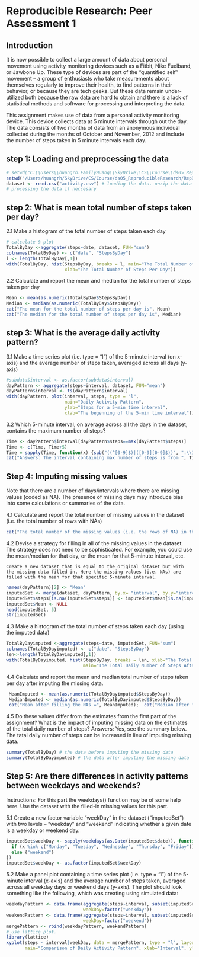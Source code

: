  Reproducible Research: Peer Assessment 1
==========================================
## Introduction

It is now possible to collect a large amount of data about personal movement using activity monitoring devices such as a Fitbit, Nike Fuelband, or Jawbone Up. These type of devices are part of the “quantified self” movement – a group of enthusiasts who take measurements about themselves regularly to improve their health, to find patterns in their behavior, or because they are tech geeks. But these data remain under-utilized both because the raw data are hard to obtain and there is a lack of statistical methods and software for processing and interpreting the data.

This assignment makes use of data from a personal activity monitoring device. This device collects data at 5 minute intervals through out the day. The data consists of two months of data from an anonymous individual collected during the months of October and November, 2012 and include the number of steps taken in 5 minute intervals each day.

## step 1: Loading and preprocessing the data
```r
# setwd("C:\\Users\\huangrh.FamilyHuang\\SkyDrive\\CS\\Course\\ds05_ReproducibleResearch\\RepData_PeerAssessment1")
setwd("/Users/huangrh/SkyDrive/CS/Course/ds05_ReproducibleResearch/RepData_PeerAssessment1")
dataset <- read.csv("activity.csv") # loading the data. unzip the data if you didn't do it. 
# processing the data if neccesary
```

## step 2: What is mean total number of steps taken per day?

2.1 Make a histogram of the total number of steps taken each day

```r
# calculate & plot
TotalByDay <-aggregate(steps~date, dataset, FUN="sum")
colnames(TotalByDay) <- c("date", "StepsByDay")
l <- length(TotalByDay[,1])
with(TotalByDay, hist(StepsByDay, breaks = l, main="The Total Number of Steps Per Day",
                      xlab="The Total Number of Steps Per Day"))
```

2.2 Calculate and report the mean and median for the total number of steps taken per day

```r
Mean <- mean(as.numeric(TotalByDay$StepsByDay))
Median <- median(as.numeric(TotalByDay$StepsByDay))
cat("The mean for the total number of steps per day is", Mean)
cat("The median for the total number of steps per day is", Median)
```
## step 3: What is the average daily activity pattern?

3.1 Make a time series plot (i.e. type = "l") of the 5-minute interval (on x-axis) and the average number of steps taken, averaged across all days (y-axis)

```r
#subdata$interval <- as.factor(subdata$interval)
dayPattern <- aggregate(steps~interval, dataset, FUN="mean")
dayPattern$interval <- ts(dayPattern$interval)
with(dayPattern, plot(interval, steps, type = "l", 
                      main="Daily Activity Pattern", 
                      ylab="Steps for a 5-min time interval", 
                      xlab="The begenning of the 5-min time interval"))
```

3.2 Which 5-minute interval, on average across all the days in the dataset, contains the maximum number of steps?
```r
Time <- dayPattern$interval[dayPattern$steps==max(dayPattern$steps)]
Time <- c(Time, Time+5)
Time = sapply(Time, function(x) {sub("((^[0-9]$)|([0-9][0-9]$))", ":\\1", x)}) # formatting. 
cat("Answers: The interval containing max number of steps is from ", Time[1], " to ", Time[2])
```

## Step 4: Imputing missing values

Note that there are a number of days/intervals where there are missing values (coded as NA). The presence of missing days may introduce bias into some calculations or summaries of the data.

4.1 Calculate and report the total number of missing values in the dataset (i.e. the total number of rows with NAs)
```r
cat("The total number of the missing values (i.e. the rows of NA) in the dataset is", sum(is.na(dataset$steps)))
```

4.2 Devise a strategy for filling in all of the missing values in the dataset. The strategy does not need to be sophisticated. For example, you could use the mean/median for that day, or the mean for that 5-minute interval, etc.

    Create a new dataset that is equal to the original dataset but with the missing data filled in. Here the missing values (i.e. NAs) are filled with the mean for that specific 5-minute interval. 
```r
names(dayPattern)[2] <- "Mean"
imputedSet <- merge(dataset, dayPattern, by.x= "interval", by.y="interval")
imputedSet$steps[is.na(imputedSet$steps)] <- imputedSet$Mean[is.na(imputedSet$steps)]
imputedSet$Mean <- NULL
head(imputedSet, 5)
str(imputedSet)
```

4.3 Make a histogram of the total number of steps taken each day (using the imputed data)
```r
TotalByDayimputed <-aggregate(steps~date, imputedSet, FUN="sum")
colnames(TotalByDayimputed) <- c("date", "StepsByDay")
len<-length(TotalByDayimputed[,1])
with(TotalByDayimputed, hist(StepsByDay, breaks = len, xlab="The Total Daily Number of Steps",
                             main="The Total Daily Number of Steps After imputed the NAs"))
```

4.4 Calculate and report the mean and median total number of steps taken per day after imputing the missing data.
```r
 MeanImputed <- mean(as.numeric(TotalByDayimputed$StepsByDay))
 MedianImputed <- median(as.numeric(TotalByDayimputed$StepsByDay))
 cat("Mean after filling the NAs =", MeanImputed);  cat("Median after filling the NAs =", MedianImputed)
```
4.5 Do these values differ from the estimates from the first part of the assignment? 
What is the impact of imputing missing data on the estimates of the total daily number of steps?
Answers: Yes, see the summary below. The tatal daily number of steps can be increased in lieu of imputing missing data. 
```r
summary(TotalByDay) # the data before imputing the missing data
summary(TotalByDayimputed) # the data after imputing the missing data
```

## Step 5: Are there differences in activity patterns between weekdays and weekends?
Instructions: For this part the weekdays() function may be of some help here. Use the dataset with the filled-in missing values for this part.

5.1 Create a new factor variable "weekDay" in the dataset ("imputedSet") with two levels – “weekday” and “weekend” indicating whether a given date is a weekday or weekend day.
```r
imputedSet$weekDay <- sapply(weekdays(as.Date(imputedSet$date)), function(x) {
  if (x %in% c("Monday", "Tuesday", "Wednesday", "Thursday", "Friday")) {"weekday"}
  else {"weekend"}
})
imputedSet$weekDay <- as.factor(imputedSet$weekDay)
```

5.2 Make a panel plot containing a time series plot (i.e. type = "l") of the 5-minute interval (x-axis) and the average number of steps taken, averaged across all weekday days or weekend days (y-axis). The plot should look something like the following, which was creating using simulated data:

```r

weekdayPattern <- data.frame(aggregate(steps~interval, subset(imputedSet, weekDay == "weekday"), FUN="mean"),
                             weekDay=factor("weekday"))
weekendPattern <- data.frame(aggregate(steps~interval, subset(imputedSet, weekDay == "weekend"), FUN="mean"), 
                             weekDay=factor("weekend"))
mergePattern <- rbind(weekdayPattern, weekendPattern)
# use lattice plot. 
library(lattice)
xyplot(steps ~ interval|weekDay, data = mergePattern, type = "l", layout = c(1,2), 
       main="Comparison of Daily Activity Pattern", xlab="Interval", ylab = "Number of steps")
```